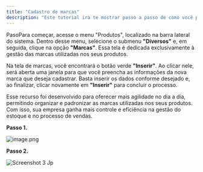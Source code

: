 ```yaml
---
title: "Cadastro de marcas"
description: "Este tutorial ira te mostrar passo a passo de como você poderá fazer o cadastro de marcas."
---
```


PasoPara começar, acesse o menu "Produtos", localizado na barra lateral do sistema. Dentro desse menu, selecione o submenu **"Diversos"** e, em seguida, clique na opção **"Marcas"**. Essa tela é dedicada exclusivamente à gestão das marcas utilizadas nos seus produtos.

Na tela de marcas, você encontrará o botão verde **"**Inserir**"**. Ao clicar nele, será aberta uma janela para que você preencha as informações da nova marca que deseja cadastrar. Basta inserir os dados conforme desejado e, ao finalizar, clicar novamente em **"Inserir"** para concluir o processo.

Esse recurso foi desenvolvido para oferecer mais agilidade no dia a dia, permitindo organizar e padronizar as marcas utilizadas nos seus produtos. Com isso, sua empresa ganha mais controle e eficiência na gestão do estoque e no processo de vendas.

**Passo 1.**

![image.png](/image.png)

**Passo 2.**

![Screenshot 3 Jp](/images/Screenshot_3.jpg)